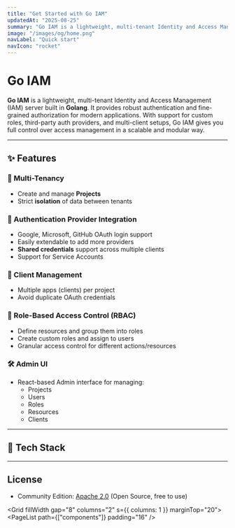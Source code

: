 ```yaml
---
title: "Get Started with Go IAM"
updatedAt: "2025-08-25"
summary: "Go IAM is a lightweight, multi-tenant Identity and Access Management (IAM) server built in Golang."
image: "/images/og/home.png"
navLabel: "Quick start"
navIcon: "rocket"
---
```


# Go IAM

**Go IAM** is a lightweight, multi-tenant Identity and Access Management (IAM) server built in **Golang**. It provides robust authentication and fine-grained authorization for modern applications. With support for custom roles, third-party auth providers, and multi-client setups, Go IAM gives you full control over access management in a scalable and modular way.

---

## ✨ Features

### 🔀 Multi-Tenancy

- Create and manage **Projects**
- Strict **isolation** of data between tenants

### 🔐 Authentication Provider Integration

- Google, Microsoft, GitHub OAuth login support
- Easily extendable to add more providers
- **Shared credentials** support across multiple clients
- Support for Service Accounts

### 🧩 Client Management

- Multiple apps (clients) per project
- Avoid duplicate OAuth credentials

### 🧱 Role-Based Access Control (RBAC)

- Define resources and group them into roles
- Create custom roles and assign to users
- Granular access control for different actions/resources

### 🛠️ Admin UI

- React-based Admin interface for managing:
  - Projects
  - Users
  - Roles
  - Resources
  - Clients

---

## 🧰 Tech Stack

<Table
  data={{
    headers: [
      { content: "Component", key: "component", sortable: true },
      { content: "Tech", key: "tech", sortable: true },
    ],
    rows: [
      ["Backend", "Golang"],
      ["Database", "MongoDB"],
      ["Caching (opt)", "Redis"],
      ["Frontend", "React + Vite (PNPM)"],
    ],
  }}
/>

---

## License

- Community Edition: [Apache 2.0](https://github.com/melvinodsa/go-iam/blob/main/LICENSE) (Open Source, free to use)

<Grid fillWidth gap="8" columns="2" s={{ columns: 1 }} marginTop="20">
  <PageList path={["components"]} padding="16" />
</Grid>
